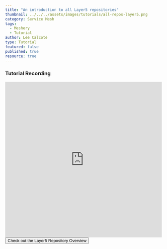 ```yaml
---
title: "An introduction to all Layer5 repositories"
thumbnail: ../../../assets/images/tutorials/all-repos-layer5.png
category: Service Mesh
tags: 
  - Meshery
  - Tutorial
author: Lee Calcote
type: Tutorial
featured: false
published: true
resource: true
---
```



<ResourcesWrapper> 

<h3> Tutorial Recording </h3>
<iframe className="iframe" src="https://www.youtube.com/embed/Yu03slXrdS0"
frameBorder="0" allow="accelerometer; autoplay; encrypted-media; gyroscope; picture-in-picture"allowFullScreen width="100%" height="500">
</iframe>
<div className="Tutorial-btn"> 
<Button primary > Check out the Layer5 Repository Overview </Button>
</div>
     
</ResourcesWrapper>